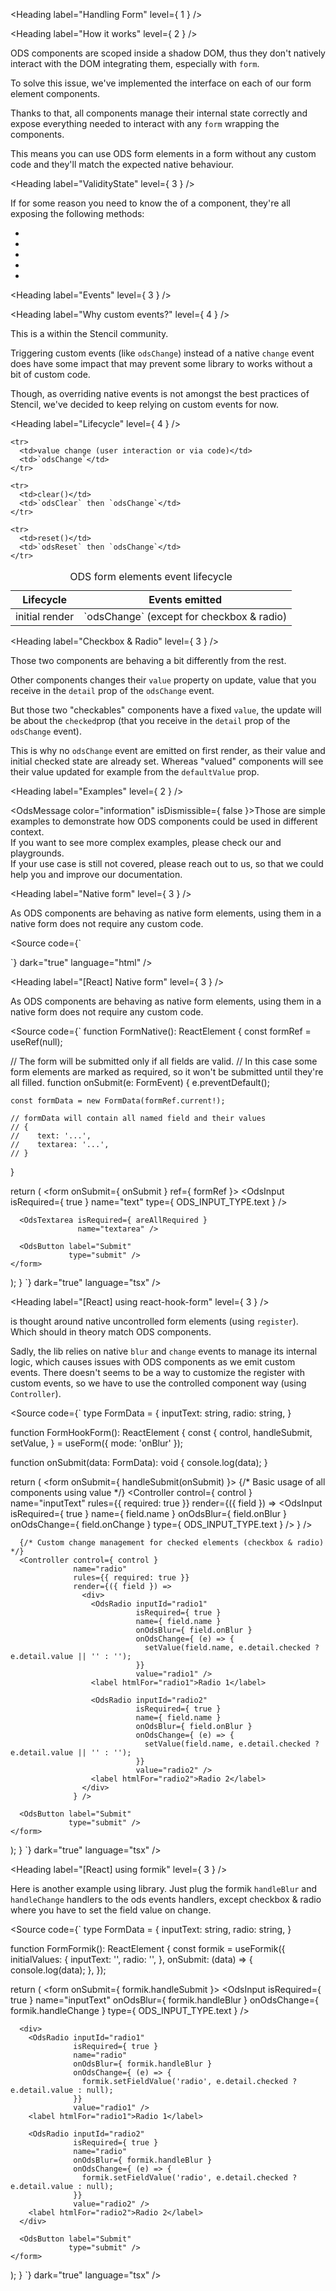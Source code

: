 
<Meta title="OVHcloud Design System/Guides/Handling Form" />

<Heading label="Handling Form" level={ 1 } />

<Heading label="How it works" level={ 2 } />

ODS components are <OdsLink href="https://developer.mozilla.org/en-US/docs/Web/API/Web_components" label="web components" target="_blank" />
scoped inside a shadow DOM, thus they don't natively interact with the DOM integrating them, especially with `form`.

To solve this issue, we've implemented the <OdsLink href="https://developer.mozilla.org/en-US/docs/Web/API/ElementInternals" label="ElementInternals" target="_blank" />
interface on each of our form element components.

Thanks to that, all components manage their internal state correctly and expose everything needed to interact with any `form` wrapping the components.

This means you can use ODS form elements in a form without any custom code and they'll match the expected native behaviour.

<Heading label="ValidityState" level={ 3 } />

If for some reason you need to know the <OdsLink href="https://developer.mozilla.org/en-US/docs/Web/API/ValidityState" label="ValidityState" target="_blank" />
of a component, they're all exposing the following methods:
- <OdsLink href="https://developer.mozilla.org/en-US/docs/Web/API/ElementInternals/checkValidity" label="checkValidity()" target="_blank" />
- <OdsLink href="https://developer.mozilla.org/en-US/docs/Web/API/ElementInternals/validationMessage" label="getValidationMessage()" target="_blank" />
- <OdsLink href="https://developer.mozilla.org/en-US/docs/Web/API/ElementInternals/validity" label="getValidity()" target="_blank" />
- <OdsLink href="https://developer.mozilla.org/en-US/docs/Web/API/ElementInternals/reportValidity" label="reportValidity()" target="_blank" />
- <OdsLink href="https://developer.mozilla.org/en-US/docs/Web/API/ElementInternals/willValidate" label="willValidate()" target="_blank" />

<Heading label="Events" level={ 3 } />

<Heading label="Why custom events?" level={ 4 } />

This is a <OdsLink href="https://github.com/ionic-team/stencil/issues/2822" label="recurring debate" target="_blank" /> within the Stencil community.

Triggering custom events (like `odsChange`) instead of a native `change` event does have some impact that may prevent some library
to works without a bit of custom code.

Though, as overriding native events is not amongst the best practices of Stencil, we've decided to keep relying on custom events for now.

<Heading label="Lifecycle" level={ 4 } />

<Table>
  <caption style={{ captionSide: 'bottom' }}>
    <OdsText preset="caption">
      ODS form elements event lifecycle
    </OdsText>
  </caption>

  <thead>
    <tr>
      <th>Lifecycle</th>
      <th>Events emitted</th>
    </tr>
  </thead>

  <tbody>
    <tr>
      <td>initial render</td>
      <td>`odsChange` (except for checkbox & radio)</td>
    </tr>

    <tr>
      <td>value change (user interaction or via code)</td>
      <td>`odsChange`</td>
    </tr>

    <tr>
      <td>clear()</td>
      <td>`odsClear` then `odsChange`</td>
    </tr>

    <tr>
      <td>reset()</td>
      <td>`odsReset` then `odsChange`</td>
    </tr>
  </tbody>
</Table>

<Heading label="Checkbox & Radio" level={ 3 } />

Those two components are behaving a bit differently from the rest.

Other components changes their `value` property on update, value that you receive in the `detail` prop of the `odsChange` event.

But those two "checkables" components have a fixed `value`, the update will be about the `checked`prop (that you receive in the `detail` prop of the `odsChange` event).

This is why no `odsChange` event are emitted on first render, as their value and initial checked state are already set.
Whereas "valued" components will see their value updated for example from the `defaultValue` prop.

<Heading label="Examples" level={ 2 } />

<OdsMessage color="information" isDismissible={ false }><span>Those are simple examples to demonstrate how ODS components could be used in different context.
<br />If you want to see more complex examples, please check our <OdsLink href="https://github.com/aesteves60/ods-playground-vanilla" label="Vanilla" target="_blank" /> and  <OdsLink href="https://github.com/dpellier/ods-playground-react" label="React" target="_blank" /> playgrounds.
<br />If your use case is still not covered, please reach out to us, so that we could help you and improve our documentation.</span></OdsMessage>

<Heading label="Native form" level={ 3 } />

As ODS components are behaving as native form elements, using them in a native form does not require any custom code.

<Source code={`
<form>
  <ods-input is-required
             name="text">
  </ods-input>

  <ods-textarea is-required
                name="textarea">
  </ods-textarea>

  <ods-button label="Submit"
              type="submit">
  </ods-button>
</form>

<script>
  const formElement = document.querySelector('form');

  // The form will be submitted only if all fields are valid.
  // In this case some form elements are marked as required, so it won't be submitted until they're all filled.
  formElement.addEventListener('submit', (e) => {
    e.preventDefault();

    const formData = new FormData(formElement);

    // formData will contain all named field and their values
    // {
    //    text: '...',
    //    textarea: '...',
    // }
  });
</script>
`}
        dark="true"
        language="html" />

<Heading label="[React] Native form" level={ 3 } />

As ODS components are behaving as native form elements, using them in a native form does not require any custom code.

<Source code={`
function FormNative(): ReactElement {
  const formRef = useRef<HTMLFormElement>(null);

  // The form will be submitted only if all fields are valid.
  // In this case some form elements are marked as required, so it won't be submitted until they're all filled.
  function onSubmit(e: FormEvent) {
    e.preventDefault();

    const formData = new FormData(formRef.current!);

    // formData will contain all named field and their values
    // {
    //    text: '...',
    //    textarea: '...',
    // }
  }

  return (
    <form onSubmit={ onSubmit }
          ref={ formRef }>
      <OdsInput isRequired={ true }
                name="text"
                type={ ODS_INPUT_TYPE.text } />

      <OdsTextarea isRequired={ areAllRequired }
                   name="textarea" />

      <OdsButton label="Submit"
                 type="submit" />
    </form>
  );
}
`}
        dark="true"
        language="tsx" />

<Heading label="[React] using react-hook-form" level={ 3 } />

<OdsLink href="https://react-hook-form.com" label="React Hook Form" target="_blank" /> is thought around native uncontrolled form elements (using `register`).
Which should in theory match ODS components.

Sadly, the lib relies on native `blur` and `change` events to manage its internal logic, which causes issues with ODS components as we emit custom events.
There doesn't seems to be a way to customize the register with custom events, so we have to use the controlled component way (using `Controller`).

<Source code={`
type FormData = {
  inputText: string,
  radio: string,
}

function FormHookForm(): ReactElement {
  const {
    control,
    handleSubmit,
    setValue,
  } = useForm<FormData>({ mode: 'onBlur' });

  function onSubmit(data: FormData): void {
    console.log(data);
  }

  return (
    <form onSubmit={ handleSubmit(onSubmit) }>
      {/* Basic usage of all components using value */}
      <Controller control={ control }
                  name="inputText"
                  rules={{ required: true }}
                  render={({ field }) =>
                    <OdsInput isRequired={ true }
                              name={ field.name }
                              onOdsBlur={ field.onBlur }
                              onOdsChange={ field.onChange }
                              type={ ODS_INPUT_TYPE.text } />
                  } />

      {/* Custom change management for checked elements (checkbox & radio) */}
      <Controller control={ control }
                  name="radio"
                  rules={{ required: true }}
                  render={({ field }) =>
                    <div>
                      <OdsRadio inputId="radio1"
                                isRequired={ true }
                                name={ field.name }
                                onOdsBlur={ field.onBlur }
                                onOdsChange={ (e) => {
                                  setValue(field.name, e.detail.checked ? e.detail.value || '' : '');
                                }}
                                value="radio1" />
                      <label htmlFor="radio1">Radio 1</label>

                      <OdsRadio inputId="radio2"
                                isRequired={ true }
                                name={ field.name }
                                onOdsBlur={ field.onBlur }
                                onOdsChange={ (e) => {
                                  setValue(field.name, e.detail.checked ? e.detail.value || '' : '');
                                }}
                                value="radio2" />
                      <label htmlFor="radio2">Radio 2</label>
                    </div>
                  } />

      <OdsButton label="Submit"
                 type="submit" />
    </form>
  );
}
`}
        dark="true"
        language="tsx" />

<Heading label="[React] using formik" level={ 3 } />

Here is another example using <OdsLink href="https://formik.org" label="Formik" target="_blank" /> library.
Just plug the formik `handleBlur` and `handleChange` handlers to the ods events handlers, except checkbox & radio
where you have to set the field value on change.

<Source code={`
type FormData = {
  inputText: string,
  radio: string,
}

function FormFormik(): ReactElement {
  const formik = useFormik<FormData>({
    initialValues: {
      inputText: '',
      radio: '',
    },
    onSubmit: (data) => {
      console.log(data);
    },
  });

  return (
    <form onSubmit={ formik.handleSubmit }>
      <OdsInput isRequired={ true }
                name="inputText"
                onOdsBlur={ formik.handleBlur }
                onOdsChange={ formik.handleChange }
                type={ ODS_INPUT_TYPE.text } />

      <div>
        <OdsRadio inputId="radio1"
                  isRequired={ true }
                  name="radio"
                  onOdsBlur={ formik.handleBlur }
                  onOdsChange={ (e) => {
                    formik.setFieldValue('radio', e.detail.checked ?  e.detail.value : null);
                  }}
                  value="radio1" />
        <label htmlFor="radio1">Radio 1</label>

        <OdsRadio inputId="radio2"
                  isRequired={ true }
                  name="radio"
                  onOdsBlur={ formik.handleBlur }
                  onOdsChange={ (e) => {
                    formik.setFieldValue('radio', e.detail.checked ?  e.detail.value : null);
                  }}
                  value="radio2" />
        <label htmlFor="radio2">Radio 2</label>
      </div>

      <OdsButton label="Submit"
                 type="submit" />
    </form>
  );
}
`}
        dark="true"
        language="tsx" />
